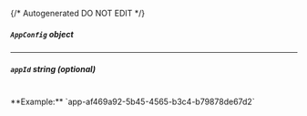 {/* Autogenerated DO NOT EDIT  */}

##### `AppConfig` _object_
<Collapsible openLabel={Labels.showProperties} closeLabel={Labels.hideProperties}>
    <AppConfig/>
</Collapsible>

---
##### `appId` _string (optional)_
<br/>
**Example:** `app-af469a92-5b45-4565-b3c4-b79878de67d2`


